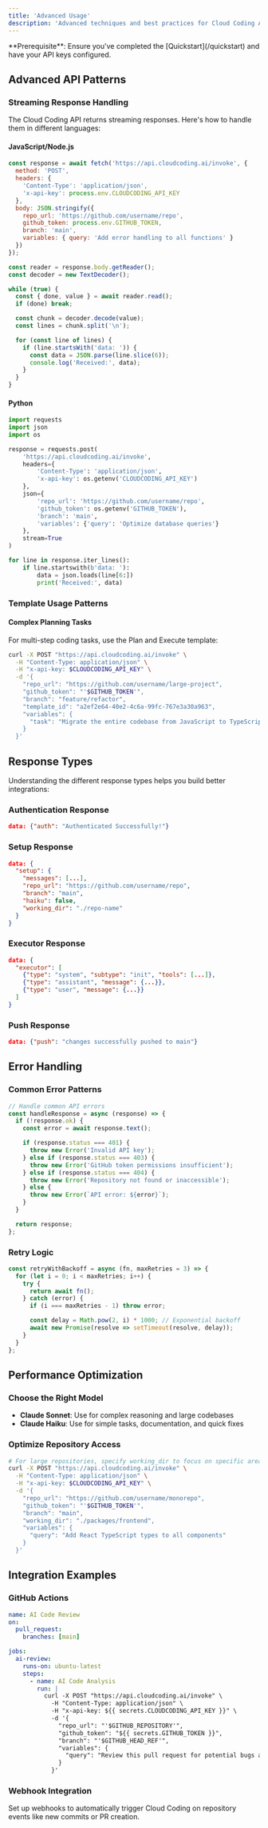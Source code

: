 ```yaml
---
title: 'Advanced Usage'
description: 'Advanced techniques and best practices for Cloud Coding API'
---
```


<Info>
  **Prerequisite**: Ensure you've completed the [Quickstart](/quickstart) and have your API keys configured.
</Info>

## Advanced API Patterns

### Streaming Response Handling

The Cloud Coding API returns streaming responses. Here's how to handle them in different languages:

#### JavaScript/Node.js
```javascript
const response = await fetch('https://api.cloudcoding.ai/invoke', {
  method: 'POST',
  headers: {
    'Content-Type': 'application/json',
    'x-api-key': process.env.CLOUDCODING_API_KEY
  },
  body: JSON.stringify({
    repo_url: 'https://github.com/username/repo',
    github_token: process.env.GITHUB_TOKEN,
    branch: 'main',
    variables: { query: 'Add error handling to all functions' }
  })
});

const reader = response.body.getReader();
const decoder = new TextDecoder();

while (true) {
  const { done, value } = await reader.read();
  if (done) break;

  const chunk = decoder.decode(value);
  const lines = chunk.split('\n');

  for (const line of lines) {
    if (line.startsWith('data: ')) {
      const data = JSON.parse(line.slice(6));
      console.log('Received:', data);
    }
  }
}
```

#### Python
```python
import requests
import json
import os

response = requests.post(
    'https://api.cloudcoding.ai/invoke',
    headers={
        'Content-Type': 'application/json',
        'x-api-key': os.getenv('CLOUDCODING_API_KEY')
    },
    json={
        'repo_url': 'https://github.com/username/repo',
        'github_token': os.getenv('GITHUB_TOKEN'),
        'branch': 'main',
        'variables': {'query': 'Optimize database queries'}
    },
    stream=True
)

for line in response.iter_lines():
    if line.startswith(b'data: '):
        data = json.loads(line[6:])
        print('Received:', data)
```

### Template Usage Patterns

#### Complex Planning Tasks
For multi-step coding tasks, use the Plan and Execute template:

```bash
curl -X POST "https://api.cloudcoding.ai/invoke" \
  -H "Content-Type: application/json" \
  -H "x-api-key: $CLOUDCODING_API_KEY" \
  -d '{
    "repo_url": "https://github.com/username/large-project",
    "github_token": "'$GITHUB_TOKEN'",
    "branch": "feature/refactor",
    "template_id": "a2ef2e64-40e2-4c6a-99fc-767e3a30a963",
    "variables": {
      "task": "Migrate the entire codebase from JavaScript to TypeScript, ensuring type safety and maintaining all existing functionality"
    }
  }'
```


## Response Types

Understanding the different response types helps you build better integrations:

### Authentication Response
```json
data: {"auth": "Authenticated Successfully!"}
```

### Setup Response
```json
data: {
  "setup": {
    "messages": [...],
    "repo_url": "https://github.com/username/repo",
    "branch": "main",
    "haiku": false,
    "working_dir": "./repo-name"
  }
}
```

### Executor Response
```json
data: {
  "executor": [
    {"type": "system", "subtype": "init", "tools": [...]},
    {"type": "assistant", "message": {...}},
    {"type": "user", "message": {...}}
  ]
}
```

### Push Response
```json
data: {"push": "changes successfully pushed to main"}
```

## Error Handling

### Common Error Patterns
```javascript
// Handle common API errors
const handleResponse = async (response) => {
  if (!response.ok) {
    const error = await response.text();

    if (response.status === 401) {
      throw new Error('Invalid API key');
    } else if (response.status === 403) {
      throw new Error('GitHub token permissions insufficient');
    } else if (response.status === 404) {
      throw new Error('Repository not found or inaccessible');
    } else {
      throw new Error(`API error: ${error}`);
    }
  }

  return response;
};
```

### Retry Logic
```javascript
const retryWithBackoff = async (fn, maxRetries = 3) => {
  for (let i = 0; i < maxRetries; i++) {
    try {
      return await fn();
    } catch (error) {
      if (i === maxRetries - 1) throw error;

      const delay = Math.pow(2, i) * 1000; // Exponential backoff
      await new Promise(resolve => setTimeout(resolve, delay));
    }
  }
};
```

## Performance Optimization

### Choose the Right Model
- **Claude Sonnet**: Use for complex reasoning and large codebases
- **Claude Haiku**: Use for simple tasks, documentation, and quick fixes

### Optimize Repository Access
```bash
# For large repositories, specify working_dir to focus on specific areas
curl -X POST "https://api.cloudcoding.ai/invoke" \
  -H "Content-Type: application/json" \
  -H "x-api-key: $CLOUDCODING_API_KEY" \
  -d '{
    "repo_url": "https://github.com/username/monorepo",
    "github_token": "'$GITHUB_TOKEN'",
    "branch": "main",
    "working_dir": "./packages/frontend",
    "variables": {
      "query": "Add React TypeScript types to all components"
    }
  }'
```

## Integration Examples

### GitHub Actions
```yaml
name: AI Code Review
on:
  pull_request:
    branches: [main]

jobs:
  ai-review:
    runs-on: ubuntu-latest
    steps:
      - name: AI Code Analysis
        run: |
          curl -X POST "https://api.cloudcoding.ai/invoke" \
            -H "Content-Type: application/json" \
            -H "x-api-key: ${{ secrets.CLOUDCODING_API_KEY }}" \
            -d '{
              "repo_url": "'$GITHUB_REPOSITORY'",
              "github_token": "${{ secrets.GITHUB_TOKEN }}",
              "branch": "'$GITHUB_HEAD_REF'",
              "variables": {
                "query": "Review this pull request for potential bugs and suggest improvements"
              }
            }'
```

### Webhook Integration
Set up webhooks to automatically trigger Cloud Coding on repository events like new commits or PR creation.
